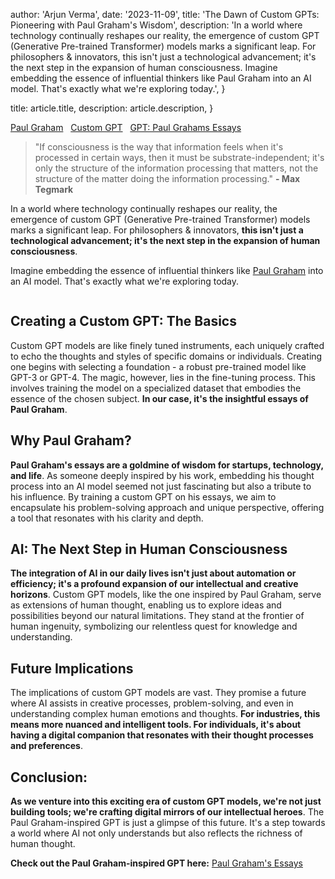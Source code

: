 
  author: 'Arjun Verma',
  date: '2023-11-09',
  title: 'The Dawn of Custom GPTs: Pioneering with Paul Graham\'s Wisdom',
  description:
    'In a world where technology continually reshapes our reality, the emergence of custom GPT (Generative Pre-trained Transformer) models marks a significant leap. For philosophers & innovators, this isn\'t just a technological advancement; it\'s the next step in the expansion of human consciousness. Imagine embedding the essence of influential thinkers like Paul Graham into an AI model. That\'s exactly what we\'re exploring today.',
}

  title: article.title,
  description: article.description,
}


[Paul Graham](http://www.paulgraham.com) &nbsp;
[Custom GPT](https://openai.com/blog/introducing-gpts) &nbsp;
[GPT: Paul Grahams Essays](https://chat.openai.com/g/g-SwyIhlIms-paul-graham-s-essays)

> "If consciousness is the way that information feels when it's processed in certain ways, then it must be substrate-independent; it's only the structure of the information processing that matters, not the structure of the matter doing the information processing." **- Max Tegmark**

In a world where technology continually reshapes our reality, the emergence of custom GPT (Generative Pre-trained Transformer) models marks a significant leap.
For philosophers & innovators, **this isn't just a technological advancement; it's the next step in the expansion of human consciousness**.

Imagine embedding the essence of influential thinkers like [Paul Graham](http://www.paulgraham.com/) into an AI model. That's exactly what we're exploring today.

<Image src={designSystem} alt="" />

## **Creating a Custom GPT: The Basics**
Custom GPT models are like finely tuned instruments, each uniquely crafted to echo the thoughts and styles of specific domains or individuals. Creating one begins with selecting a foundation - a robust pre-trained model like GPT-3 or GPT-4. The magic, however, lies in the fine-tuning process. This involves training the model on a specialized dataset that embodies the essence of the chosen subject. **In our case, it's the insightful essays of Paul Graham**.

## **Why Paul Graham?**
**Paul Graham's essays are a goldmine of wisdom for startups, technology, and life**. As someone deeply inspired by his work, embedding his thought process into an AI model seemed not just fascinating but also a tribute to his influence. By training a custom GPT on his essays, we aim to encapsulate his problem-solving approach and unique perspective, offering a tool that resonates with his clarity and depth.

## **AI: The Next Step in Human Consciousness**
**The integration of AI in our daily lives isn't just about automation or efficiency; it's a profound expansion of our intellectual and creative horizons**. Custom GPT models, like the one inspired by Paul Graham, serve as extensions of human thought, enabling us to explore ideas and possibilities beyond our natural limitations. They stand at the frontier of human ingenuity, symbolizing our relentless quest for knowledge and understanding.

## **Future Implications**
The implications of custom GPT models are vast. They promise a future where AI assists in creative processes, problem-solving, and even in understanding complex human emotions and thoughts. **For industries, this means more nuanced and intelligent tools. For individuals, it's about having a digital companion that resonates with their thought processes and preferences**.

## **Conclusion:**
**As we venture into this exciting era of custom GPT models, we're not just building tools; we're crafting digital mirrors of our intellectual heroes**. The Paul Graham-inspired GPT is just a glimpse of this future. It's a step towards a world where AI not only understands but also reflects the richness of human thought.

**Check out the Paul Graham-inspired GPT here:** [Paul Graham's Essays](https://chat.openai.com/g/g-SwyIhlIms-paul-graham-s-essays)


